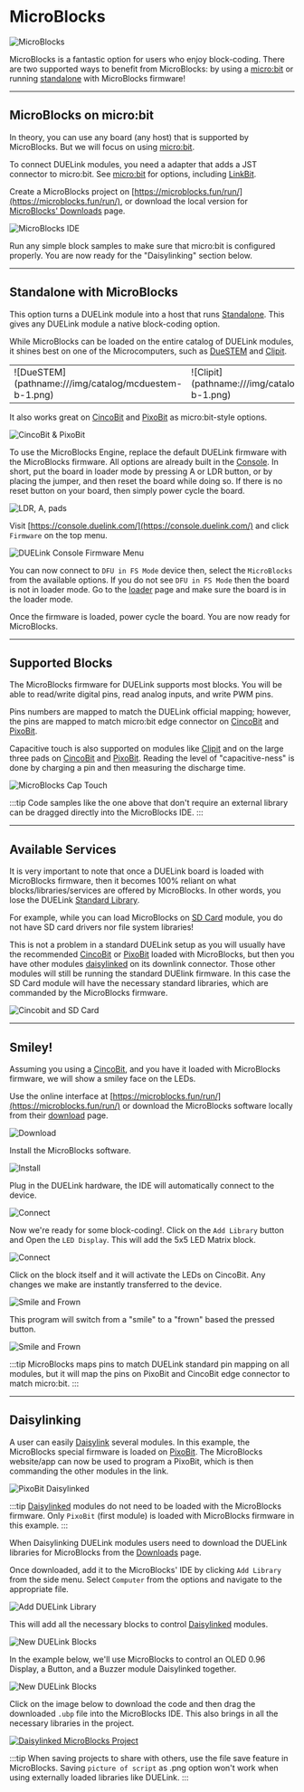 # MicroBlocks


![MicroBlocks](pathname:///img/microblocks.png)

MicroBlocks is a fantastic option for users who enjoy block-coding. There are two supported ways to benefit from MicroBlocks: by using a [micro:bit](../hw/microbit) or running [standalone](./standalone) with MicroBlocks firmware!

---

## MicroBlocks on micro:bit

In theory, you can use any board (any host) that is supported by MicroBlocks. But we will focus on using [micro:bit](../hw/microbit). 

To connect DUELink modules, you need a adapter that adds a JST connector to micro:bit. See [micro:bit](../hw/microbit) for options, including [LinkBit](../products/adlinkbit-a). 

Create a MicroBlocks project on [https://microblocks.fun/run/](https://microblocks.fun/run/), or download the local version for [MicroBlocks' Downloads](https://microblocks.fun/download) page.

![MicroBlocks IDE](pathname:///img/microblocks-ide.png)

Run any simple block samples to make sure that micro:bit is configured properly. You are now ready for the "Daisylinking" section below.

---

## Standalone with MicroBlocks 

This option turns a DUELink module into a host that runs [Standalone](../language/standalone). This gives any DUELink module a native block-coding option. 

While MicroBlocks can be loaded on the entire catalog of DUELink modules, it shines best on one of the Microcomputers, such as [DueSTEM](../products/mcduestem-b) and [Clipit](../products/mcclipit-b).


<table>
<td width='50%'>
    ![DueSTEM](pathname:///img/catalog/mcduestem-b-1.png)
</td>
<td width='50%'>
    ![Clipit](pathname:///img/catalog/mcclipit-b-1.png)
</td>
</table>



It also works great on [CincoBit](../products/mccincobit-e) and [PixoBit](../products/mcpixobit-d) as micro:bit-style options.

![CincoBit & PixoBit](pathname:///img/cincobit-pixobit.png)

To use the MicroBlocks Engine, replace the default DUELink firmware with the MicroBlocks firmware. All options are already built in the [Console](../console). In short, put the board in loader mode by pressing A or LDR button, or by placing the jumper, and then reset the board while doing so. If there is no reset button on your board, then simply power cycle the board.

![LDR, A, pads](pathname:///img/ldr-a-pads.png)

Visit [https://console.duelink.com/](https://console.duelink.com/) and click `Firmware` on the top menu.


![DUELink Console Firmware Menu](pathname:///img/due-firmware.png)

You can now connect to `DFU in FS Mode` device then, select the `MicroBlocks` from the available options. If you do not see `DFU in FS Mode` then the board is not in loader mode. Go to the [loader](../loader) page and make sure the board is in the loader mode.

Once the firmware is loaded, power cycle the board. You are now ready for MicroBlocks.

---

## Supported Blocks

The MicroBlocks firmware for DUELink supports most blocks. You will be able to read/write digital pins, read analog inputs, and write PWM pins.

Pins numbers are mapped to match the DUELink official mapping; however, the pins are mapped to match micro:bit edge connector on [CincoBit](../products/mccincobit-e) and [PixoBit](../products/mcpixobit-d).

Capacitive touch is also supported on modules like [Clipit](../products/mcclipit-b) and on the large three pads on [CincoBit](../products/mccincobit-e) and [PixoBit](../products/mcpixobit-d). Reading the level of "capacitive-ness" is done by charging a pin and then measuring the discharge time.

![MicroBlocks Cap Touch](pathname:///img/microblocks-captouch.png)

:::tip
Code samples like the one above that don't require an external library can be dragged directly into the MicroBlocks IDE. 
:::

---

## Available Services

It is very important to note that once a DUELink board is loaded with MicroBlocks firmware, then it becomes 100% reliant on what blocks/libraries/services are offered by MicroBlocks. In other words, you lose the DUELink [Standard Library](../engine/stdlib).

For example, while you can load MicroBlocks on [SD Card](../products/stsdcard-b) module, you do not have SD card drivers nor file system libraries!

This is not a problem in a standard DUELink setup as you will usually have the recommended [CincoBit](../products/mccincobit-e) or [PixoBit](../products/mcpixobit-d) loaded with MicroBlocks, but then you have other modules [daisylinked](../engine/daisylink) on its downlink connector. Those other modules will still be running the standard DUElink firmware. In this case the SD Card module will have the necessary standard libraries, which are commanded by the MicroBlocks firmware.

![Cincobit and SD Card](pathname:///img/cincobit-sdcard.png)

---

## Smiley! 

Assuming you using a [CincoBit](../products/mccincobit-e), and you have it loaded with MicroBlocks firmware, we will show a smiley face on the LEDs.

Use the online interface at [https://microblocks.fun/run/](https://microblocks.fun/run/) or download the MicroBlocks software locally from their [download](https://microblocks.fun/download) page.

![Download](pathname:///img/microblocks-download.png)

Install the MicroBlocks software.

![Install](pathname:///img/microblocks-install.png)

Plug in the DUELink hardware, the IDE will automatically connect to the device.

![Connect](pathname:///img/microblocks-connect.png)

Now we're ready for some block-coding!. Click on the `Add Library` button and Open the `LED Display`. This will add the 5x5 LED Matrix block.

![Connect](pathname:///img/microblocks-library.png)

Click on the block itself and it will activate the LEDs on CincoBit. Any changes we make are instantly transferred to the device.

![Smile and Frown](pathname:///img/microblocks-instant.gif)

This program will switch from a "smile" to a "frown" based the pressed button.

![Smile and Frown](pathname:///img/microblocks-smile-frown.gif)


:::tip
MicroBlocks maps pins to match DUELink standard pin mapping on all modules, but it will map the pins on PixoBit and CincoBit edge connector to match micro:bit.
:::

---

## Daisylinking

A user can easily [Daisylink](../engine/daisylink) several modules. In this example, the MicroBlocks special firmware is loaded on [PixoBit](../products/mcpixobit-d). The MicroBlocks website/app can now be used to program a PixoBit, which is then commanding the other modules in the link.

![PixoBit Daisylinked](pathname:///img/pixobit-daisylinked.png)

:::tip
[Daisylinked](../engine/daisylink) modules do not need to be loaded with the MicroBlocks firmware. Only `PixoBit` (first module) is loaded with MicroBlocks firmware in this example.
:::

When Daisylinking DUELink modules users need to download the DUELink libraries for MicroBlocks from the [Downloads](../downloads.mdx) page.

Once downloaded, add it to the MicroBlocks' IDE by clicking `Add Library` from the side menu. Select `Computer` from the options and navigate to the appropriate file. 

![Add DUELink Library](pathname:///img/microblocks-add-duelink.png)

This will add all the necessary blocks to control [Daisylinked](../engine/daisylink) modules.

![New DUELink Blocks](pathname:///img/microblocks-duelink-library.png)

In the example below, we'll use MicroBlocks to control an OLED 0.96 Display, a Button, and a Buzzer module Daisylinked together.

![New DUELink Blocks](pathname:///img/cincobit-daisylinked.png)

Click on the image below to download the code and then drag the downloaded `.ubp` file into the MicroBlocks IDE. This also brings in all the necessary libraries in the project. 

<a download href="/code/samples/microblocks/microblock_microbit_example_chain.ubp">![Daisylinked MicroBlocks Project](pathname:///img/microblocks-daisylinked.png)</a>

:::tip
When saving projects to share with others, use the file save feature in MicroBlocks. Saving `picture of script` as .png option won't work when using externally loaded libraries like DUELink. 
:::